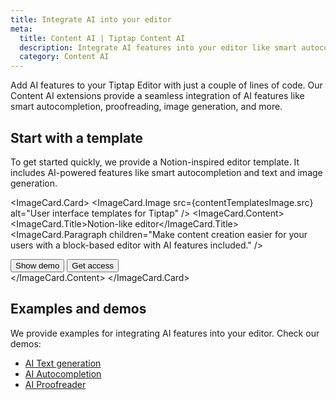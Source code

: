 ```yaml
---
title: Integrate AI into your editor
meta:
  title: Content AI | Tiptap Content AI
  description: Integrate AI features into your editor like smart autocompletion, proofreading, image generation and more. Read about it in our docs.
  category: Content AI
---
```



Add AI features to your Tiptap Editor with just a couple of lines of code. Our Content AI extensions provide a seamless integration of AI features like smart autocompletion, proofreading, image generation, and more.

<Section
  title="Extensions"
  description="Our AI extensions work out-of-the-box with Tiptap Cloud, so you can deploy them without building your backend. They are also easily extendable to work with your own backend and LLMs."
>
  <div className="grid sm:grid-cols-2 gap-5">
    <ProductCard
      title="Content AI"
      description="In-line content manipulation with your custom LLM or OpenAI."
      tags={['Cloud', 'On premises']}
      documentationUrl="/content-ai/extensions/ai/getting-started/overview"
      icon={contentAIIcon.src}
    />
    <ProductCard
      title="AI Proofreader"
      description="Show proofreading suggestions in your editor."
      tags={['Beta', 'Cloud', 'On premises']}
      documentationUrl="/content-ai/extensions/ai-proofreader/getting-started/overview"
      icon={contentAIIcon.src}
    />
  </div>
</Section>

## Start with a template

To get started quickly, we provide a Notion-inspired editor template. It includes AI-powered features like smart autocompletion and text and image generation.

<ImageCard.Card>
  <ImageCard.Image src={contentTemplatesImage.src} alt="User interface templates for Tiptap" />
  <ImageCard.Content>
    <ImageCard.Title>Notion-like editor</ImageCard.Title>
    <ImageCard.Paragraph children="Make content creation easier for your users with a block-based editor with AI features included." />
    <div className="flex items-center gap-2 mt-8">
      <Button asChild variant="secondary">
        <Link href="https://templates.tiptap.dev/">
          Show demo
          <ArrowRightIcon className="size-4" />
        </Link>
      </Button>
      <Button asChild variant="tertirary">
        <Link href="https://cloud.tiptap.dev/react-templates">
          Get access
          <ArrowRightIcon className="size-4" />
        </Link>
      </Button>
    </div>
  </ImageCard.Content>
</ImageCard.Card>

## Examples and demos

We provide examples for integrating AI features into your editor. Check our demos:

- [AI Text generation](/content-ai/extensions/ai/getting-started/overview)
- [AI Autocompletion](/content-ai/extensions/ai/capabilities/text-generation/autocompletion)
- [AI Proofreader](/content-ai/extensions/ai-proofreader/getting-started/overview)

